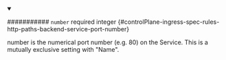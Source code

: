 
<details className="config-field" data-expandable="false" open>
<summary>

########### `number` <span className="config-field-required" data-required="false">required</span> <span className="config-field-type">integer</span> <span className="config-field-default"></span> <span className="config-field-enum"></span> {#controlPlane-ingress-spec-rules-http-paths-backend-service-port-number}

number is the numerical port number (e.g. 80) on the Service.
This is a mutually exclusive setting with "Name".

</summary>



</details>
